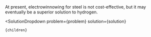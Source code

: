 


At present, electrowinnowing for steel is not cost-effective, but it may eventually be a superior solution to hydrogen.

  <SolutionDropdown 
    problem={problem} 
    solution={solution}
  >
    {children}
  </SolutionDropdown>